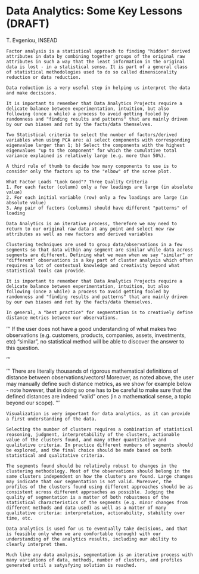 <link rel="stylesheet" href="http://netdna.bootstrapcdn.com/bootstrap/3.0.3/css/bootstrap.min.css">
<style type="text/css"> body {padding: 10px 30px 10px 30px;} table,th, td {text-align: center;} </style>


Data Analytics: Some Key Lessons (**DRAFT**)
========================================================

T. Evgeniou, INSEAD



```
Factor analysis is a statistical approach to finding "hidden" derived attributes in data by combining together groups of the original raw attributes in such a way that the least information in the original data is lost - in a statistical sense. It is part of a general class of statistical methodologies used to do so called dimensionality reduction or data reduction. 
```

```
Data reduction is a very useful step in helping us interpret the data and make decisions.
```

```
It is important to remember that Data Analytics Projects require a delicate balance between experimentation, intuition, but also following (once a while) a process to avoid getting fooled by randomness and "finding results and patterns" that are mainly driven by our own biases and not by the facts/data themselves.
```

```
Two Statistical criteria to select the number of factors/derived variables when using PCA are: a) select components with corresponding eigenvalue larger than 1; b) Select the components with the highest eigenvalues "up to the component" for which the cumulative total variance explained is relatively large (e.g. more than 50%).
```


```
A third rule of thumb to decide how many components to use is to consider only the factors up to the "elbow" of the scree plot.
```

```
What Factor Loads "Look Good"? Three Quality Criteria
1. For each factor (column) only a few loadings are large (in absolute value)
2. For each initial variable (row) only a few loadings are large (in absolute value)
3. Any pair of factors (columns) should have different "patterns" of loading
```

```
Data Analytics is an iterative process, therefore we may need to return to our original raw data at any point and select new raw attributes as well as new factors and derived variables
```


```
Clustering techniques are used to group data/observations in a few segments so that data within any segment are similar while data across segments are different. Defining what we mean when we say "similar" or "different" observations is a key part of cluster analysis which often requires a lot of contextual knowledge and creativity beyond what statistical tools can provide.
```

```
It is important to remember that Data Analytics Projects require a delicate balance between experimentation, intuition, but also following (once a while) a process to avoid getting fooled by randomness and "finding results and patterns" that are mainly driven by our own biases and not by the facts/data themselves.
```

```
In general, a "best practice" for segmentation is to creatively define distance metrics between our observations. 
```


'''
If the user does not have a good understanding of what makes two observations (e.g. customers, products, companies, assets, investments, etc) "similar", no statistical method will be able to discover the answer to this question. 

'''

'''
There are literally thousands of rigorous mathematical definitions of distance between observations/vectors! Moreover, as noted above, the user may manually define such distance metrics, as we show for example below - note however, that in doing so one has to be careful to make sure that the defined distances are indeed "valid" ones (in a mathematical sense, a topic beyond our scope).
'''


```
Visualization is very important for data analytics, as it can provide a first understanding of the data.
```


```
Selecting the number of clusters requires a combination of statistical reasoning, judgment, interpretability of the clusters, actionable value of the clusters found, and many other quantitative and qualitative criteria. In practice different numbers of segments should be explored, and the final choice should be made based on both statistical and qualitative criteria. 
```


```
The segments found should be relatively robust to changes in the clustering methodology. Most of the observations should belong in the same clusters independent on how the clusters are found. Large changes may indicate that our segmentation is not valid. Moreover, the profiles of the clusters found using different approaches should be as consistent across different approaches as possible. Judging the quality of segmentation is a matter of both robustness of the statistical characteristics of the segments (e.g. minor changes from different methods and data used) as well as a matter of many qualitative criteria: interpretation, actionability, stability over time, etc. 
```

```
Data analytics is used for us to eventually take decisions, and that is feasible only when we are comfortable (enough) with our understanding of the analytics results, including our ability to clearly interpret them. 
```

```
Much like any data analysis, segmentation is an iterative process with many variations of data, methods, number of clusters, and profiles generated until a satysfying solution is reached. 
```
